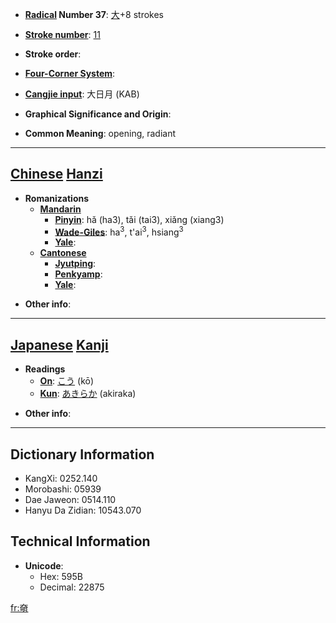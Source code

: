 * '''[[Wiktionary:Chinese radical index| Radical]] Number 37''': [[Wiktionary:Chinese radical index 大|大]]+8 strokes

* '''[[Wiktionary:Chinese total strokes index|Stroke number]]''': [[Wiktionary:Chinese total strokes index 11|11]]

* '''Stroke order''': 

* '''[[Wiktionary:Chinese four corner index|Four-Corner System]]''': 

* '''[[Wiktionary:Chinese Cangjie index|Cangjie input]]''': 大日月 (KAB)

* '''Graphical Significance and Origin''': 

* '''Common Meaning''': opening, radiant

----

== [[Chinese]] [[Hanzi]] ==

* '''Romanizations'''
** '''[[Mandarin]]'''
*** '''[[Pinyin]]''': hǎ (ha3), tǎi (tai3), xiǎng (xiang3)
*** '''[[Wade-Giles]]''': ha<sup>3</sup>, t'ai<sup>3</sup>, hsiang<sup>3</sup>
*** '''[[Yale]]''': 
** '''[[Cantonese]]'''
*** '''[[Jyutping]]''':
*** '''[[Penkyamp]]''': 
*** '''[[Yale]]''': 

* '''Other info''': 

----

== [[Japanese]] [[Kanji]] ==

* '''Readings'''
** '''[[On]]''': [[こう]] (kō)
** '''[[Kun]]''': [[あきらか]] (akiraka)

* '''Other info''':  

----

== Dictionary Information ==

* KangXi: 0252.140
* Morobashi: 05939
* Dae Jaweon: 0514.110
* Hanyu Da Zidian: 10543.070

== Technical Information ==

* '''Unicode''':
** Hex: 595B
** Decimal: 22875

[[fr:奛]]
